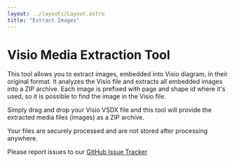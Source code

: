 ```yaml
---
layout: ../layouts/Layout.astro
title: "Extract Images"
---
```



# Visio Media Extraction Tool

This tool allows you to extract images, embedded into Visio diagram, in their original format.
It analyzes the Visio file and extracts all embedded images into a ZIP archive.
Each image is prefixed with page and shape id where it's used, so it is possible to find the image in the Visio file.

Simply drag and drop your Visio VSDX file and this tool will provide the extracted media files (images) as a ZIP archive.

Your files are securely processed and are not stored after processing anywhere.

Please report issues to our [GitHub Issue Tracker](https://github.com/nbelyh/VisioWebTools/issues)

<UseDotNet />
<ExtractImages client:load />
